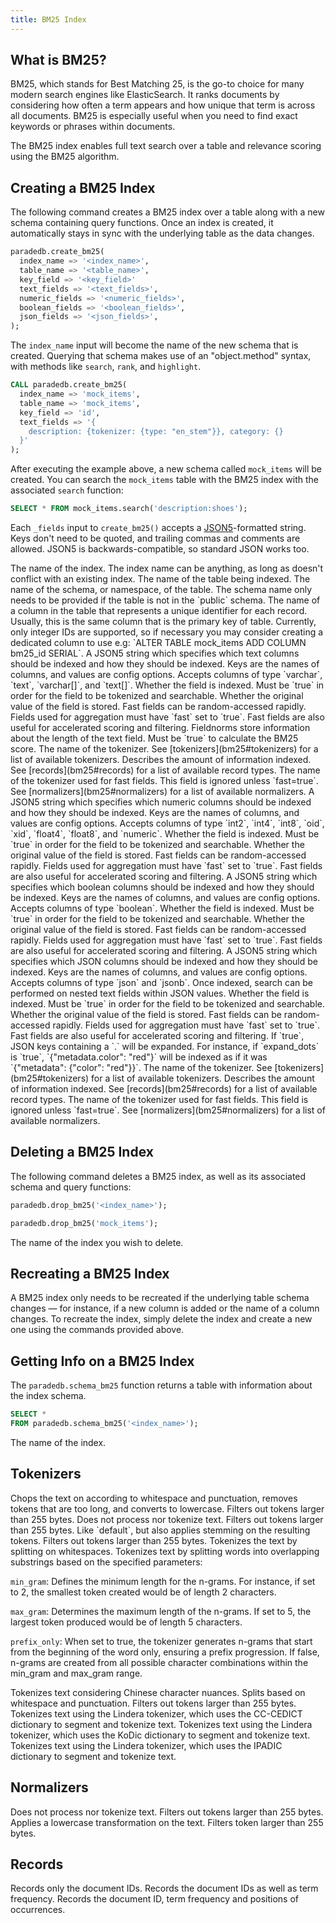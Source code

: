 ```yaml
---
title: BM25 Index
---
```


## What is BM25?

BM25, which stands for Best Matching 25, is the go-to choice for many modern search engines like ElasticSearch.
It ranks documents by considering how often a term appears and how unique that term is across all
documents. BM25 is especially useful when you need to find exact keywords or phrases within documents.

The BM25 index enables full text search over a table and relevance scoring using the BM25 algorithm.

## Creating a BM25 Index

The following command creates a BM25 index over a table along with a new schema containing query functions.
Once an index is created, it automatically stays in sync with the underlying table as the data changes.

```sql
paradedb.create_bm25(
  index_name => '<index_name>',
  table_name => '<table_name>',
  key_field => '<key_field>'
  text_fields => '<text_fields>',
  numeric_fields => '<numeric_fields>',
  boolean_fields => '<boolean_fields>',
  json_fields => '<json_fields>',
);
```

The `index_name` input will become the name of the new schema that is created. Querying that schema makes use
of an "object.method" syntax, with methods like `search`, `rank`, and `highlight`.

<Accordion title="Example Usage">

```sql
CALL paradedb.create_bm25(
  index_name => 'mock_items',
  table_name => 'mock_items',
  key_field => 'id',
  text_fields => '{
    description: {tokenizer: {type: "en_stem"}}, category: {}
  }'
);
```

After executing the example above, a new schema called `mock_items` will be created. You can search the `mock_items`
table with the BM25 index with the associated `search` function:

```sql
SELECT * FROM mock_items.search('description:shoes');
```

</Accordion>

Each `_fields` input to `create_bm25()` accepts a [JSON5](https://json5.org)-formatted string. Keys don't need to be quoted, and trailing commas and comments are allowed. JSON5 is backwards-compatible, so standard JSON works too.

<ParamField body="index_name" required>
  The name of the index. The index name can be anything, as long as doesn't
  conflict with an existing index.
</ParamField>
<ParamField body="table_name" required>
  The name of the table being indexed.
</ParamField>
<ParamField body="schema_name">
  The name of the schema, or namespace, of the table. The schema name only needs
  to be provided if the table is not in the `public` schema.
</ParamField>
<ParamField body="key_field">
  The name of a column in the table that represents a unique identifier for each record. Usually, this
  is the same column that is the primary key of table. Currently, only integer IDs are supported, so
  if necessary you may consider creating a dedicated column to use e.g: `ALTER TABLE mock_items ADD COLUMN bm25_id SERIAL`.
</ParamField>
<ParamField body="text_fields">
  A JSON5 string which specifies which text columns should be indexed and how they should be indexed.
  Keys are the names of columns, and values are config options. Accepts columns of type `varchar`, `text`,
  `varchar[]`, and `text[]`.
  <Expandable title="Config Options">
    <ParamField body="indexed" default={true}>
      Whether the field is indexed. Must be `true` in order for the field to be tokenized and
      searchable.
    </ParamField>
    <ParamField body="stored" default={true}>
      Whether the original value of the field is stored.
    </ParamField>
    <ParamField body="fast" default={false}>
      Fast fields can be random-accessed rapidly. Fields used for aggregation must have `fast` set to `true`.
      Fast fields are also useful for accelerated scoring and filtering.
    </ParamField>
    <ParamField body="fieldnorms" default={true}>
      Fieldnorms store information about the length of the text field. Must be `true` to calculate
      the BM25 score.
    </ParamField>
    <ParamField body="tokenizer" default="default">
      The name of the tokenizer. See [tokenizers](bm25#tokenizers) for a list of available tokenizers.
    </ParamField>
    <ParamField body="record" default="basic">
      Describes the amount of information indexed. See [records](bm25#records) for a list of available
      record types.
    </ParamField>
    <ParamField body="normalizer" default="raw">
      The name of the tokenizer used for fast fields. This field is ignored unless `fast=true`. See
      [normalizers](bm25#normalizers) for a list of available normalizers.
    </ParamField>
  </Expandable>
</ParamField>
<ParamField body="numeric_fields">
  A JSON5 string which specifies which numeric columns should be indexed and how they should be indexed.
  Keys are the names of columns, and values are config options. Accepts columns of type `int2`, `int4`, `int8`, `oid`, `xid`, `float4`, `float8`, and `numeric`.
  <Expandable title="Config Options">
    <ParamField body="indexed" default={true}>
      Whether the field is indexed. Must be `true` in order for the field to be tokenized and
      searchable.
    </ParamField>
    <ParamField body="stored" default={true}>
      Whether the original value of the field is stored.
    </ParamField>
    <ParamField body="fast" default={true}>
      Fast fields can be random-accessed rapidly. Fields used for aggregation must have `fast` set to `true`.
      Fast fields are also useful for accelerated scoring and filtering.
    </ParamField>
  </Expandable>
</ParamField>
<ParamField body="boolean_fields">
  A JSON5 string which specifies which boolean columns should be indexed and how they should be indexed.
  Keys are the names of columns, and values are config options. Accepts columns of type `boolean`.
  <Expandable title="Config Options">
    <ParamField body="indexed" default={true}>
      Whether the field is indexed. Must be `true` in order for the field to be tokenized and
      searchable.
    </ParamField>
    <ParamField body="stored" default={true}>
      Whether the original value of the field is stored.
    </ParamField>
    <ParamField body="fast" default={true}>
      Fast fields can be random-accessed rapidly. Fields used for aggregation must have `fast` set to `true`.
      Fast fields are also useful for accelerated scoring and filtering.
    </ParamField>
  </Expandable>
</ParamField>
<ParamField body="json_fields">
  A JSON5 string which specifies which JSON columns should be indexed and how they should be indexed.
  Keys are the names of columns, and values are config options. Accepts columns of type `json` and `jsonb`.
  Once indexed, search can be performed on nested text fields within JSON values.
  <Expandable title="Config Options">
    <ParamField body="indexed" default={true}>
      Whether the field is indexed. Must be `true` in order for the field to be tokenized and
      searchable.
    </ParamField>
    <ParamField body="stored" default={true}>
      Whether the original value of the field is stored.
    </ParamField>
    <ParamField body="fast" default={false}>
      Fast fields can be random-accessed rapidly. Fields used for aggregation must have `fast` set to `true`.
      Fast fields are also useful for accelerated scoring and filtering.
    </ParamField>
    <ParamField body="expand_dots" default={true}>
      If `true`, JSON keys containing a `.` will be expanded. For instance, if `expand_dots` is `true`,
      `{"metadata.color": "red"}` will be indexed as if it was `{"metadata": {"color": "red"}}`.
    </ParamField>
    <ParamField body="tokenizer" default="default">
      The name of the tokenizer. See [tokenizers](bm25#tokenizers) for a list of available tokenizers.
    </ParamField>
    <ParamField body="record" default="basic">
      Describes the amount of information indexed. See [records](bm25#records) for a list of available
      record types.
    </ParamField>
    <ParamField body="normalizer" default="raw">
      The name of the tokenizer used for fast fields. This field is ignored unless `fast=true`. See
      [normalizers](bm25#normalizers) for a list of available normalizers.
    </ParamField>
  </Expandable>
</ParamField>

## Deleting a BM25 Index

The following command deletes a BM25 index, as well as its associated schema and query functions:

```sql
paradedb.drop_bm25('<index_name>');
```

<Accordion title="Example Usage">

```sql
paradedb.drop_bm25('mock_items');
```

</Accordion>

<ParamField body="index_name" required>
  The name of the index you wish to delete.
</ParamField>

## Recreating a BM25 Index

A BM25 index only needs to be recreated if the underlying table schema changes — for instance, if a new
column is added or the name of a column changes. To recreate the index, simply delete the index and create
a new one using the commands provided above.

## Getting Info on a BM25 Index

The `paradedb.schema_bm25` function returns a table with information about the index schema.

```sql
SELECT *
FROM paradedb.schema_bm25('<index_name>');
```

<ParamField body="index_name" required>
  The name of the index.
</ParamField>

## Tokenizers

<ParamField body="default">
  Chops the text on according to whitespace and punctuation, removes tokens that
  are too long, and converts to lowercase. Filters out tokens larger than 255
  bytes.
</ParamField>
<ParamField body="raw">
  Does not process nor tokenize text. Filters out tokens larger than 255 bytes.
</ParamField>
<ParamField body="en_stem">
  Like `default`, but also applies stemming on the resulting tokens. Filters out
  tokens larger than 255 bytes.
</ParamField>
<ParamField body="whitespace">
  Tokenizes the text by splitting on whitespaces.
</ParamField>
<ParamField body="ngram">
  Tokenizes text by splitting words into overlapping substrings based on the specified parameters:

`min_gram`: Defines the minimum length for the n-grams. For instance, if set to 2, the smallest token created would be of length 2 characters.

`max_gram`: Determines the maximum length of the n-grams. If set to 5, the largest token produced would be of length 5 characters.

`prefix_only`: When set to true, the tokenizer generates n-grams that start from the beginning of the word only, ensuring a prefix progression. If false, n-grams are created from all possible character combinations within the min_gram and max_gram range.

</ParamField>
<ParamField body="chinese_compatible">
  Tokenizes text considering Chinese character nuances. Splits based on whitespace and punctuation. Filters out tokens larger than 255 bytes.
</ParamField>
<ParamField body="chinese_lindera">
  Tokenizes text using the Lindera tokenizer, which uses the CC-CEDICT dictionary to segment and tokenize text.
</ParamField>
<ParamField body="korean_lindera">
  Tokenizes text using the Lindera tokenizer, which uses the KoDic dictionary to segment and tokenize text.
</ParamField>
<ParamField body="japanese_lindera">
  Tokenizes text using the Lindera tokenizer, which uses the IPADIC dictionary to segment and tokenize text.
</ParamField>

## Normalizers

<ParamField body="raw">
  Does not process nor tokenize text. Filters out tokens larger than 255 bytes.
</ParamField>
<ParamField body="lowercase">
  Applies a lowercase transformation on the text. Filters token larger than 255
  bytes.
</ParamField>

## Records

<ParamField body="basic">Records only the document IDs.</ParamField>
<ParamField body="freq">
  Records the document IDs as well as term frequency.
</ParamField>
<ParamField body="position">
  Records the document ID, term frequency and positions of occurrences.
</ParamField>

